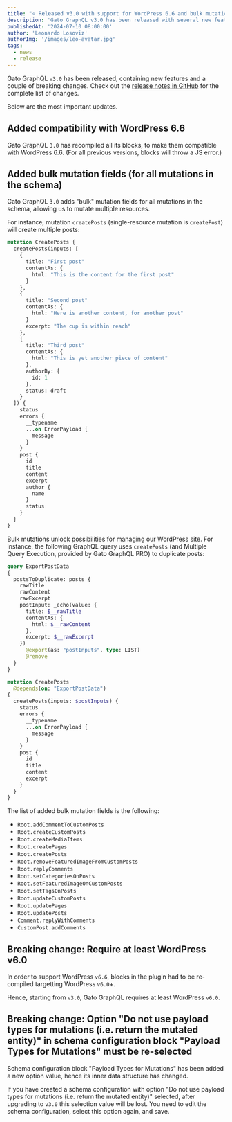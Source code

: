 ```yaml
---
title: "⭐️ Released v3.0 with support for WordPress 6.6 and bulk mutations"
description: 'Gato GraphQL v3.0 has been released with several new features and improvements'
publishedAt: '2024-07-10 08:00:00'
author: 'Leonardo Losoviz'
authorImg: '/images/leo-avatar.jpg'
tags:
  - news
  - release
---
```


Gato GraphQL `v3.0` has been released, containing new features and a couple of breaking changes. Check out the [release notes in GitHub](https://github.com/GatoGraphQL/GatoGraphQL/releases/tag/3.0.0) for the complete list of changes.

Below are the most important updates.

## Added compatibility with WordPress 6.6

Gato GraphQL `3.0` has recompiled all its blocks, to make them compatible with WordPress 6.6. (For all previous versions, blocks will throw a JS error.)

## Added bulk mutation fields (for all mutations in the schema)

Gato GraphQL `3.0` adds "bulk" mutation fields for all mutations in the schema, allowing us to mutate multiple resources.

For instance, mutation `createPosts` (single-resource mutation is `createPost`) will create multiple posts:

```graphql
mutation CreatePosts {
  createPosts(inputs: [
    {
      title: "First post"
      contentAs: {
        html: "This is the content for the first post"
      }
    },
    {
      title: "Second post"
      contentAs: {
        html: "Here is another content, for another post"
      }
      excerpt: "The cup is within reach"
    },
    {
      title: "Third post"
      contentAs: {
        html: "This is yet another piece of content"
      },
      authorBy: {
        id: 1
      },
      status: draft
    }
  ]) {
    status
    errors {
      __typename
      ...on ErrorPayload {
        message
      }
    }
    post {
      id
      title
      content
      excerpt
      author {
        name
      }
      status
    }
  }
}
```

Bulk mutations unlock possibilities for managing our WordPress site. For instance, the following GraphQL query uses `createPosts` (and Multiple Query Execution, provided by Gato GraphQL PRO) to duplicate posts:

```graphql
query ExportPostData
{
  postsToDuplicate: posts {
    rawTitle
    rawContent
    rawExcerpt
    postInput: _echo(value: {
      title: $__rawTitle
      contentAs: {
        html: $__rawContent
      },
      excerpt: $__rawExcerpt
    })
      @export(as: "postInputs", type: LIST)
      @remove
  }
}

mutation CreatePosts
  @depends(on: "ExportPostData")
{
  createPosts(inputs: $postInputs) {
    status
    errors {
      __typename
      ...on ErrorPayload {
        message
      }
    }
    post {
      id
      title
      content
      excerpt
    }
  }
}
```

The list of added bulk mutation fields is the following:

- `Root.addCommentToCustomPosts`
- `Root.createCustomPosts`
- `Root.createMediaItems`
- `Root.createPages`
- `Root.createPosts`
- `Root.removeFeaturedImageFromCustomPosts`
- `Root.replyComments`
- `Root.setCategoriesOnPosts`
- `Root.setFeaturedImageOnCustomPosts`
- `Root.setTagsOnPosts`
- `Root.updateCustomPosts`
- `Root.updatePages`
- `Root.updatePosts`
- `Comment.replyWithComments`
- `CustomPost.addComments`

## Breaking change: Require at least WordPress v6.0

In order to support WordPress `v6.6`, blocks in the plugin had to be re-compiled targetting WordPress `v6.0`+.

Hence, starting from `v3.0`, Gato GraphQL requires at least WordPress `v6.0`.

## Breaking change: Option "Do not use payload types for mutations (i.e. return the mutated entity)" in schema configuration block "Payload Types for Mutations" must be re-selected

Schema configuration block "Payload Types for Mutations" has been added a new option value, hence its inner data structure has changed.

If you have created a schema configuration with option "Do not use payload types for mutations (i.e. return the mutated entity)" selected, after upgrading to `v3.0` this selection value will be lost. You need to edit the schema configuration, select this option again, and save.
